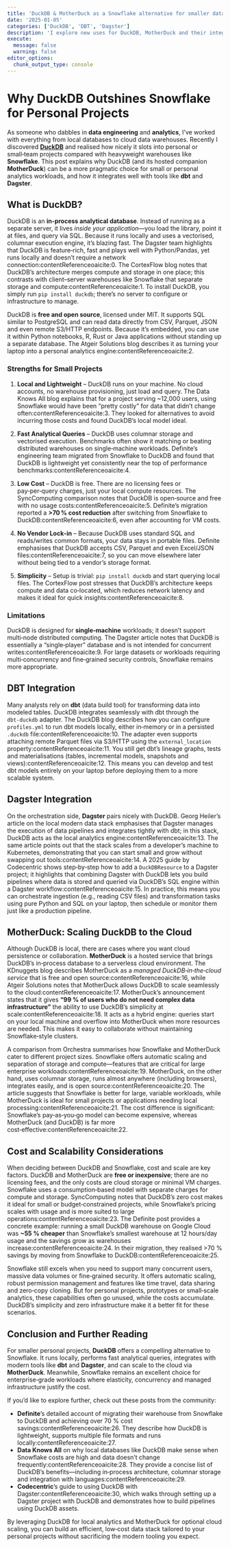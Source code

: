 ```yaml
---
title: 'DuckDB & MotherDuck as a Snowflake alternative for smaller data engineering projects'
date: '2025-01-05'
categories: ['DuckDB', 'DBT', 'Dagster']
description: 'I explore new uses for DuckDB, MotherDuck and their integration with DBT and Dagster.'
execute: 
  message: false
  warning: false
editor_options: 
  chunk_output_type: console
---
```


# Why DuckDB Outshines Snowflake for Personal Projects

As someone who dabbles in **data engineering** and **analytics**, I’ve worked with everything from local databases to cloud data warehouses.  Recently I discovered **[DuckDB](https://duckdb.org)** and realised how nicely it slots into personal or small‑team projects compared with heavyweight warehouses like **Snowflake**.  This post explains why DuckDB (and its hosted companion **MotherDuck**) can be a more pragmatic choice for small or personal analytics workloads, and how it integrates well with tools like **dbt** and **Dagster**.

## What is DuckDB?

DuckDB is an **in‑process analytical database**.  Instead of running as a separate server, it lives *inside your application*—you load the library, point it at files, and query via SQL.  Because it runs locally and uses a vectorised, columnar execution engine, it’s blazing fast.  The Dagster team highlights that DuckDB is feature‑rich, fast and plays well with Python/Pandas, yet runs locally and doesn’t require a network connection:contentReference[oaicite:0]{index=0}.  The CortexFlow blog notes that DuckDB’s architecture merges compute and storage in one place; this contrasts with client–server warehouses like Snowflake that separate storage and compute:contentReference[oaicite:1]{index=1}.  To install DuckDB, you simply run `pip install duckdb`; there’s no server to configure or infrastructure to manage.

DuckDB is **free and open source**, licensed under MIT.  It supports SQL similar to PostgreSQL and can read data directly from CSV, Parquet, JSON and even remote S3/HTTP endpoints.  Because it’s embedded, you can use it within Python notebooks, R, Rust or Java applications without standing up a separate database.  The Atgeir Solutions blog describes it as turning your laptop into a personal analytics engine:contentReference[oaicite:2]{index=2}.

### Strengths for Small Projects

1. **Local and Lightweight** – DuckDB runs on your machine.  No cloud accounts, no warehouse provisioning, just load and query.  The Data Knows All blog explains that for a project serving ~12,000 users, using Snowflake would have been “pretty costly” for data that didn’t change often:contentReference[oaicite:3]{index=3}.  They looked for alternatives to avoid incurring those costs and found DuckDB’s local model ideal.

2. **Fast Analytical Queries** – DuckDB uses columnar storage and vectorised execution.  Benchmarks often show it matching or beating distributed warehouses on single‑machine workloads.  Definite’s engineering team migrated from Snowflake to DuckDB and found that DuckDB is lightweight yet consistently near the top of performance benchmarks:contentReference[oaicite:4]{index=4}.

3. **Low Cost** – DuckDB is free.  There are no licensing fees or pay‑per‑query charges, just your local compute resources.  The SyncComputing comparison notes that DuckDB is open‑source and free with no usage costs:contentReference[oaicite:5]{index=5}.  Definite’s migration reported a **>70 % cost reduction** after switching from Snowflake to DuckDB:contentReference[oaicite:6]{index=6}, even after accounting for VM costs.

4. **No Vendor Lock‑in** – Because DuckDB uses standard SQL and reads/writes common formats, your data stays in portable files.  Definite emphasises that DuckDB accepts CSV, Parquet and even Excel/JSON files:contentReference[oaicite:7]{index=7}, so you can move elsewhere later without being tied to a vendor’s storage format.

5. **Simplicity** – Setup is trivial: `pip install duckdb` and start querying local files.  The CortexFlow post stresses that DuckDB’s architecture keeps compute and data co‑located, which reduces network latency and makes it ideal for quick insights:contentReference[oaicite:8]{index=8}.

### Limitations

DuckDB is designed for **single‑machine** workloads; it doesn’t support multi‑node distributed computing.  The Dagster article notes that DuckDB is essentially a “single‑player” database and is not intended for concurrent writes:contentReference[oaicite:9]{index=9}.  For large datasets or workloads requiring multi‑concurrency and fine‑grained security controls, Snowflake remains more appropriate.

## DBT Integration

Many analysts rely on **dbt** (data build tool) for transforming data into modeled tables.  DuckDB integrates seamlessly with dbt through the `dbt‑duckdb` adapter.  The DuckDB blog describes how you can configure `profiles.yml` to run dbt models locally, either in‑memory or in a persisted `.duckdb` file:contentReference[oaicite:10]{index=10}.  The adapter even supports attaching remote Parquet files via S3/HTTP using the `external_location` property:contentReference[oaicite:11]{index=11}.  You still get dbt’s lineage graphs, tests and materialisations (tables, incremental models, snapshots and views):contentReference[oaicite:12]{index=12}.  This means you can develop and test dbt models entirely on your laptop before deploying them to a more scalable system.

## Dagster Integration

On the orchestration side, **Dagster** pairs nicely with DuckDB.  Georg Heiler’s article on the local modern data stack emphasises that Dagster manages the execution of data pipelines and integrates tightly with dbt; in this stack, DuckDB acts as the local analytics engine:contentReference[oaicite:13]{index=13}.  The same article points out that the stack scales from a developer’s machine to Kubernetes, demonstrating that you can start small and grow without swapping out tools:contentReference[oaicite:14]{index=14}.  A 2025 guide by Codecentric shows step‑by‑step how to add a `DuckDBResource` to a Dagster project; it highlights that combining Dagster with DuckDB lets you build pipelines where data is stored and queried via DuckDB’s SQL engine within a Dagster workflow:contentReference[oaicite:15]{index=15}.  In practice, this means you can orchestrate ingestion (e.g., reading CSV files) and transformation tasks using pure Python and SQL on your laptop, then schedule or monitor them just like a production pipeline.

## MotherDuck: Scaling DuckDB to the Cloud

Although DuckDB is local, there are cases where you want cloud persistence or collaboration.  **MotherDuck** is a hosted service that brings DuckDB’s in‑process database to a serverless cloud environment.  The KDnuggets blog describes MotherDuck as a *managed DuckDB‑in‑the‑cloud service* that is free and open source:contentReference[oaicite:16]{index=16}, while Atgeir Solutions notes that MotherDuck allows DuckDB to scale seamlessly to the cloud:contentReference[oaicite:17]{index=17}.  MotherDuck’s announcement states that it gives **“99 % of users who do not need complex data infrastructure”** the ability to use DuckDB’s simplicity at scale:contentReference[oaicite:18]{index=18}.  It acts as a hybrid engine: queries start on your local machine and overflow into MotherDuck when more resources are needed.  This makes it easy to collaborate without maintaining Snowflake‑style clusters.

A comparison from Orchestra summarises how Snowflake and MotherDuck cater to different project sizes.  Snowflake offers automatic scaling and separation of storage and compute—features that are critical for large enterprise workloads:contentReference[oaicite:19]{index=19}.  MotherDuck, on the other hand, uses columnar storage, runs almost anywhere (including browsers), integrates easily, and is open source:contentReference[oaicite:20]{index=20}.  The article suggests that Snowflake is better for large, variable workloads, while MotherDuck is ideal for small projects or applications needing local processing:contentReference[oaicite:21]{index=21}.  The cost difference is significant: Snowflake’s pay‑as‑you‑go model can become expensive, whereas MotherDuck (and DuckDB) is far more cost‑effective:contentReference[oaicite:22]{index=22}.

## Cost and Scalability Considerations

When deciding between DuckDB and Snowflake, cost and scale are key factors.  DuckDB and MotherDuck are **free or inexpensive**; there are no licensing fees, and the only costs are cloud storage or minimal VM charges.  Snowflake uses a consumption‑based model with separate charges for compute and storage.  SyncComputing notes that DuckDB’s zero cost makes it ideal for small or budget‑constrained projects, while Snowflake’s pricing scales with usage and is more suited to large operations:contentReference[oaicite:23]{index=23}.  The Definite post provides a concrete example: running a small DuckDB warehouse on Google Cloud was **~55 % cheaper** than Snowflake’s smallest warehouse at 12 hours/day usage and the savings grow as warehouses increase:contentReference[oaicite:24]{index=24}.  In their migration, they realised >70 % savings by moving from Snowflake to DuckDB:contentReference[oaicite:25]{index=25}.

Snowflake still excels when you need to support many concurrent users, massive data volumes or fine‑grained security.  It offers automatic scaling, robust permission management and features like time travel, data sharing and zero‑copy cloning.  But for personal projects, prototypes or small‑scale analytics, these capabilities often go unused, while the costs accumulate.  DuckDB’s simplicity and zero infrastructure make it a better fit for these scenarios.

## Conclusion and Further Reading

For smaller personal projects, **DuckDB** offers a compelling alternative to Snowflake.  It runs locally, performs fast analytical queries, integrates with modern tools like **dbt** and **Dagster**, and can scale to the cloud via **MotherDuck**.  Meanwhile, Snowflake remains an excellent choice for enterprise‑grade workloads where elasticity, concurrency and managed infrastructure justify the cost.

If you’d like to explore further, check out these posts from the community:

- **Definite**’s detailed account of migrating their warehouse from Snowflake to DuckDB and achieving over 70 % cost savings:contentReference[oaicite:26]{index=26}.  They describe how DuckDB is lightweight, supports multiple file formats and runs locally:contentReference[oaicite:27]{index=27}.
- **Data Knows All** on why local databases like DuckDB make sense when Snowflake costs are high and data doesn’t change frequently:contentReference[oaicite:28]{index=28}.  They provide a concise list of DuckDB’s benefits—including in‑process architecture, columnar storage and integration with languages:contentReference[oaicite:29]{index=29}.
- **Codecentric**’s guide to using DuckDB with Dagster:contentReference[oaicite:30]{index=30}, which walks through setting up a Dagster project with DuckDB and demonstrates how to build pipelines using DuckDB assets.

By leveraging DuckDB for local analytics and MotherDuck for optional cloud scaling, you can build an efficient, low‑cost data stack tailored to your personal projects without sacrificing the modern tooling you expect.


